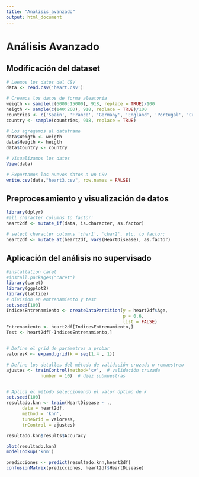 ```yaml
---
title: "Analisis_avanzado"
output: html_document
---
```


# Análisis Avanzado 

## Modificación del dataset

```r
# Leemos los datos del CSV
data <- read.csv('heart.csv')

# Creamos los datos de forma aleatoria
weigth <- sample(c(6000:15000), 918, replace = TRUE)/100
heigth <- sample(c(140:200), 918, replace = TRUE)/100
countries <- c('Spain', 'France', 'Germany', 'England', 'Portugal', 'Cuba', 'China', 'South Africa', 'Italy')
country <- sample(countries, 918, replace = TRUE)

# Los agregamos al dataframe
data$Weigth <- weigth
data$Heigth <- heigth
data$Country <- country

# Visualizamos los datos
View(data)

# Exportamos los nuevos datos a un CSV
write.csv(data,"heart3.csv", row.names = FALSE)
```

## Preprocesamiento y visualización de datos

```r
library(dplyr)
#all character columns to factor:
heart2df <- mutate_if(data, is.character, as.factor)

# select character columns 'char1', 'char2', etc. to factor:
heart2df <- mutate_at(heart2df, vars(HeartDisease), as.factor)
```



## Aplicación del análisis no supervisado

```r
#installation caret 
#install.packages("caret")
library(caret)
library(ggplot2)
library(lattice)
# division en entrenamiento y test 
set.seed(100)
IndicesEntrenamiento <- createDataPartition(y = heart2df$Age,
                                            p = 0.6,
                                            list = FALSE)
Entrenamiento <- heart2df[IndicesEntrenamiento,]
Test <- heart2df[-IndicesEntrenamiento,]
```

```r

```

```r
# Define el grid de parámetros a probar
valoresK <- expand.grid(k = seq(1,4 , 1)) 

# Define los detalles del método de validación cruzada o remuestreo
ajustes <- trainControl(method='cv',  # validación cruzada
             number = 10)  # diez submuestras


# Aplica el método seleccionando el valor óptimo de k
set.seed(100)
resultado.knn <- train(HeartDisease ~ .,
      data = heart2df,
      method = 'knn',
      tuneGrid = valoresK,
      trControl = ajustes)

resultado.knn$results$Accuracy
```

```r
plot(resultado.knn)
modelLookup('knn')

```
```r
predicciones <- predict(resultado.knn,heart2df)
confusionMatrix(predicciones, heart2df$HeartDisease)

```